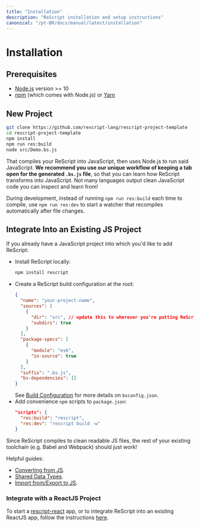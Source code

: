 ```yaml
---
title: "Installation"
description: "ReScript installation and setup instructions"
canonical: "/pt-BR/docs/manual/latest/installation"
---
```


# Installation

## Prerequisites

- [Node.js](https://nodejs.org/) version >= 10
- [npm](https://docs.npmjs.com/cli/) (which comes with Node.js) or [Yarn](https://yarnpkg.com/)

## New Project

```sh
git clone https://github.com/rescript-lang/rescript-project-template
cd rescript-project-template
npm install
npm run res:build
node src/Demo.bs.js
```

That compiles your ReScript into JavaScript, then uses Node.js to run said JavaScript. **We recommend you use our unique workflow of keeping a tab open for the generated `.bs.js` file**, so that you can learn how ReScript transforms into JavaScript. Not many languages output clean JavaScript code you can inspect and learn from!

During development, instead of running `npm run res:build` each time to compile, use `npm run res:dev` to start a watcher that recompiles automatically after file changes.

## Integrate Into an Existing JS Project

If you already have a JavaScript project into which you'd like to add ReScript:

- Install ReScript locally:
  ```sh
  npm install rescript
  ```
- Create a ReScript build configuration at the root:
  ```json
  {
    "name": "your-project-name",
    "sources": [
      {
        "dir": "src", // update this to wherever you're putting ReScript files
        "subdirs": true
      }
    ],
    "package-specs": [
      {
        "module": "es6",
        "in-source": true
      }
    ],
    "suffix": ".bs.js",
    "bs-dependencies": []
  }
  ```
  See [Build Configuration](build-configuration) for more details on `bsconfig.json`.
- Add convenience `npm` scripts to `package.json`:
  ```json
  "scripts": {
    "res:build": "rescript",
    "res:dev": "rescript build -w"
  }
  ```

Since ReScript compiles to clean readable JS files, the rest of your existing toolchain (e.g. Babel and Webpack) should just work!

Helpful guides:

- [Converting from JS](converting-from-js).
- [Shared Data Types](shared-data-types).
- [Import from/Export to JS](import-from-export-to-js).

### Integrate with a ReactJS Project

To start a [rescript-react](/docs/react/latest/introduction) app, or to integrate ReScript into an existing ReactJS app, follow the instructions [here](/docs/react/latest/installation).
